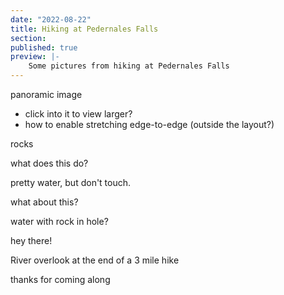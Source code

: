 ```yaml
---
date: "2022-08-22"
title: Hiking at Pedernales Falls
section: 
published: true
preview: |- 
    Some pictures from hiking at Pedernales Falls
---
```


panoramic image
- click into it to view larger?
- how to enable stretching edge-to-edge (outside the layout?)

<CenteredImage
    srcUrl="https://meddlin-web.s3.us-east-2.amazonaws.com/2022-08-23_pedernales-falls/IMG_2746__q15.webp"
    width="11094"
    height="3786"
    alt=""
    caption=""
/>

rocks

<LeftImage
    srcUrl="https://meddlin-web.s3.us-east-2.amazonaws.com/2022-08-23_pedernales-falls/IMG_2753__q50.webp"
    width="4032"
    height="3024"
    alt="Large boulders with rounded divets texture stretching from foreground to background"
    caption="These boulders are IN the riverbed! At least 8-10 ft tall.">
what does this do?
</LeftImage>


pretty water, but don't touch.

<RightImage
    srcUrl="https://meddlin-web.s3.us-east-2.amazonaws.com/2022-08-23_pedernales-falls/IMG_2763__q50.webp"
    width="4032"
    height="3024"
    alt="Wide-angle shot of blue-green colorful large puddle in dried riverbed."
    caption="A single red chair...for reading.">
    what about this?
</RightImage>

water with rock in hole?

<CenteredImage
    srcUrl="https://meddlin-web.s3.us-east-2.amazonaws.com/2022-08-23_pedernales-falls/IMG_2768__q50.webp"
    width="4032"
    height="3024"
    alt="Shallow gorge in riverbed filled with blue-green water beneath an escarpment."
    caption="That is a hole, in the side of a cliff...with a boulder in it. How?!"
/>

hey there!

<CenteredImage
    srcUrl="https://meddlin-web.s3.us-east-2.amazonaws.com/2022-08-23_pedernales-falls/IMG_2776__q50.webp"
    width="4032"
    height="3024"
    alt="Closeup shot of a small, brown and grey striped lizard on a rock."
    caption="It was so cool to catch this little on up close!"
/>

River overlook at the end of a 3 mile hike

<CenteredImage
    srcUrl="https://meddlin-web.s3.us-east-2.amazonaws.com/2022-08-23_pedernales-falls/IMG_2784__q50.webp"
    width="4032"
    height="3024"
    alt="From the top of a cliff, looking out over trees flowing into the hill country with a river below."
    caption="River Overlook"
/>

thanks for coming along

<CenteredImage
    srcUrl="https://meddlin-web.s3.us-east-2.amazonaws.com/2022-08-23_pedernales-falls/IMG_2786.JPG"
    width="3024"
    height="4032"
    alt="Picture of me!--the author. From the top of the river overlook."
    caption="Finally made it!"
/>